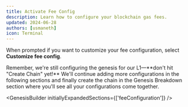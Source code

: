 ```yaml
---
title: Activate Fee Config
description: Learn how to configure your blockchain gas fees.
updated: 2024-06-28
authors: [usmaneth]
icon: Terminal
---
```


When prompted if you want to customize your fee configuration, select **Customize fee config**.

<Callout type="warning">
Remember, we're still configuring the genesis for our L1—**don't hit "Create Chain" yet!** We'll continue adding more configurations in the following sections and finally create the chain in the Genesis Breakdown section where you'll see all your configurations come together.
</Callout>

<GenesisBuilder initiallyExpandedSections={['feeConfiguration']} />